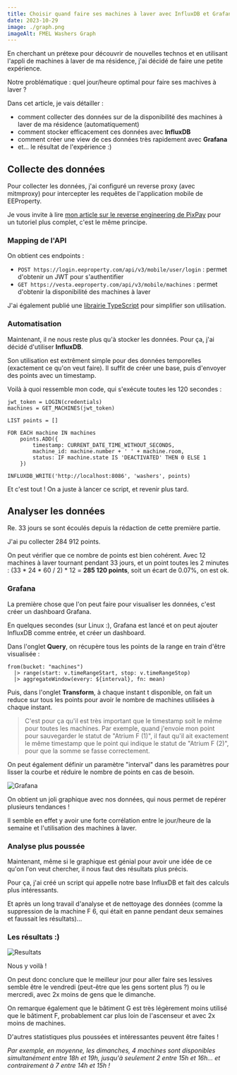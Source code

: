 ```yaml
---
title: Choisir quand faire ses machines à laver avec InfluxDB et Grafana
date: 2023-10-29
image: ./graph.png
imageAlt: FMEL Washers Graph
---
```


En cherchant un prétexe pour découvrir de nouvelles technos et en utilisant l'appli de machines à laver de ma résidence, j'ai décidé de faire une petite expérience.

Notre problématique : quel jour/heure optimal pour faire ses machives à laver ?

Dans cet article, je vais détailler :
* comment collecter des données sur de la disponibilité des machines à laver de ma résidence (automatiquement)
* comment stocker efficacement ces données avec **InfluxDB**
* comment créer une view de ces données très rapidement avec **Grafana**
* et... le résultat de l'expérience :)

## Collecte des données

Pour collecter les données, j'ai configuré un reverse proxy (avec mitmproxy) pour intercepter les requêtes de l'application mobile de EEProperty.

Je vous invite à lire [mon article sur le reverse engineering de PixPay](https://blog.androz2091.fr/reverse-eng-pixpay/) pour un tutoriel plus complet, c'est le même principe.

### Mapping de l'API

On obtient ces endpoints :

* `POST https://login.eeproperty.com/api/v3/mobile/user/login` : permet d'obtenir un JWT pour s'authentifier
* `GET https://vesta.eeproperty.com/api/v3/mobile/machines` : permet d'obtenir la disponibilité des machines à laver

J'ai également publié une [librairie TypeScript](https://github.com/polysource-projects/eeproperty-wrapper) pour simplifier son utilisation.

### Automatisation

Maintenant, il ne nous reste plus qu'à stocker les données. Pour ça, j'ai décidé d'utiliser **InfluxDB**.

Son utilisation est extrêment simple pour des données temporelles (exactement ce qu'on veut faire). Il suffit de créer une base, puis d'envoyer des points avec un timestamp.

Voilà à quoi ressemble mon code, qui s'exécute toutes les 120 secondes :
```
jwt_token = LOGIN(credentials)
machines = GET_MACHINES(jwt_token)

LIST points = []

FOR EACH machine IN machines
    points.ADD({
        timestamp: CURRENT_DATE_TIME_WITHOUT_SECONDS,
        machine_id: machine.number + ' ' + machine.room,
        status: IF machine.state IS 'DEACTIVATED' THEN 0 ELSE 1
    })

INFLUXDB_WRITE('http://localhost:8086', 'washers', points)
```

Et c'est tout ! On a juste à lancer ce script, et revenir plus tard.

## Analyser les données

Re. 33 jours se sont écoulés depuis la rédaction de cette première partie.

J'ai pu collecter 284 912 points.

On peut vérifier que ce nombre de points est bien cohérent. Avec 12 machines à laver tournant pendant 33 jours, et un point toutes les 2 minutes : (33 \* 24 \* 60 / 2) \* 12 = **285 120 points**, soit un écart de 0.07%, on est ok.

### Grafana

La première chose que l'on peut faire pour visualiser les données, c'est créer un dashboard Grafana.

En quelques secondes (sur Linux :), Grafana est lancé et on peut ajouter InfluxDB comme entrée, et créer un dashboard.

Dans l'onglet **Query**, on récupère tous les points de la range en train d'être visualisée :
```flux
from(bucket: "machines") 
  |> range(start: v.timeRangeStart, stop: v.timeRangeStop)
  |> aggregateWindow(every: ${interval}, fn: mean)
```
Puis, dans l'onglet **Transform**, à chaque instant t disponible, on fait un reduce sur tous les points pour avoir le nombre de machines utilisées à chaque instant.

> C'est pour ça qu'il est très important que le timestamp soit le même pour toutes les machines. Par exemple, quand j'envoie mon point pour sauvegarder le statut de "Atrium F (1)", il faut qu'il ait exactement le même timestamp que le point qui indique le statut de "Atrium F (2)", pour que la somme se fasse correctement.

On peut également définir un paramètre "interval" dans les paramètres pour lisser la courbe et réduire le nombre de points en cas de besoin.

![Grafana](./graph2.png)

On obtient un joli graphique avec nos données, qui nous permet de repérer plusieurs tendances !

Il semble en effet y avoir une forte corrélation entre le jour/heure de la semaine et l'utilisation des machines à laver.

### Analyse plus poussée

Maintenant, même si le graphique est génial pour avoir une idée de ce qu'on l'on veut chercher, il nous faut des résultats plus précis.

Pour ça, j'ai créé un script qui appelle notre base InfluxDB et fait des calculs plus intéressants.

Et après un long travail d'analyse et de nettoyage des données (comme la suppression de la machine F 6, qui était en panne pendant deux semaines et faussait les résultats)...

### Les résultats :)

![Resultats](./results.png)

Nous y voilà !

On peut donc conclure que le meilleur jour pour aller faire ses lessives semble être le vendredi (peut-être que les gens sortent plus ?) ou le mercredi, avec 2x moins de gens que le dimanche.

On remarque également que le bâtiment G est très légèrement moins utilisé que le bâtiment F, probablement car plus loin de l'ascenseur et avec 2x moins de machines.

D'autres statistiques plus poussées et intéressantes peuvent être faites ! 

*Par exemple, en moyenne, les dimanches, 4 machines sont disponibles simultanément entre 18h et 19h, jusqu'à seulement 2 entre 15h et 16h... et contrairement à 7 entre 14h et 15h !*
